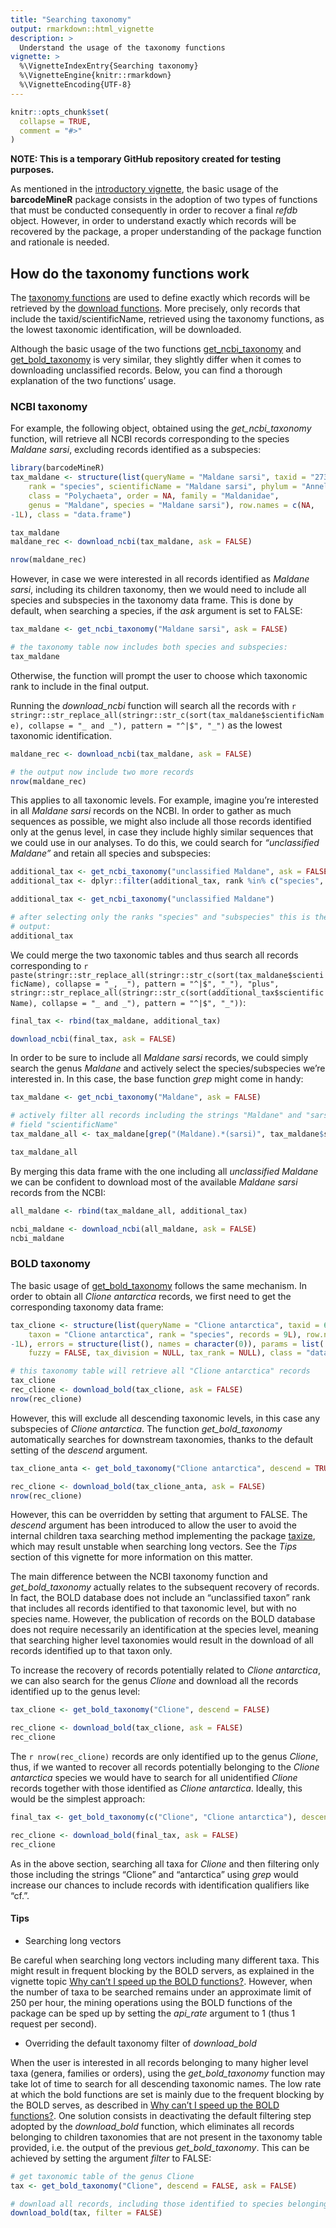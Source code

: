 ```yaml
---
title: "Searching taxonomy"
output: rmarkdown::html_vignette
description: >
  Understand the usage of the taxonomy functions
vignette: >
  %\VignetteIndexEntry{Searching taxonomy}
  %\VignetteEngine{knitr::rmarkdown}
  %\VignetteEncoding{UTF-8}
---
```


```r
knitr::opts_chunk$set(
  collapse = TRUE,
  comment = "#>"
)
```

**NOTE: This is a temporary GitHub repository created for testing purposes.**

As mentioned in the [introductory vignette](https://matteoce.github.io/barcodeMineR/articles/intro_barcodeMineR.html), the basic usage of the __barcodeMineR__ package consists in the adoption of two types of functions that must be conducted consequently in order to recover a final _refdb_ object. However, in order to understand exactly which records will be recovered by the package, a proper understanding of the package function and rationale is needed.

## How do the taxonomy functions work

The [taxonomy functions](https://matteoce.github.io/barcodeMineR/reference/index.html#taxonomy) are used to define exactly which records will be retrieved by the [download functions](https://matteoce.github.io/barcodeMineR/reference/index.html#download). More precisely, only records that include the taxid/scientificName, retrieved using the taxonomy functions, as the lowest taxonomic identification, will be downloaded.

Although the basic usage of the two functions [get_ncbi_taxonomy](https://matteoce.github.io/barcodeMineR/reference/get_ncbi_taxonomy.html) and [get_bold_taxonomy](https://matteoce.github.io/barcodeMineR/reference/get_bold_taxonomy.html) is very similar, they slightly differ when it comes to downloading unclassified records. Below, you can find a thorough explanation of the two functions' usage.

### NCBI taxonomy

For example, the following object, obtained using the _get_ncbi_taxonomy_ function, will retrieve all NCBI records corresponding to the species _Maldane sarsi_, excluding records identified as a subspecies:

```r
library(barcodeMineR)
tax_maldane <- structure(list(queryName = "Maldane sarsi", taxid = "273041", 
    rank = "species", scientificName = "Maldane sarsi", phylum = "Annelida", 
    class = "Polychaeta", order = NA, family = "Maldanidae", 
    genus = "Maldane", species = "Maldane sarsi"), row.names = c(NA, 
-1L), class = "data.frame")

```

```r
tax_maldane
maldane_rec <- download_ncbi(tax_maldane, ask = FALSE)

nrow(maldane_rec)
```

However, in case we were interested in all records identified as _Maldane sarsi_, including its children taxonomy, then we would need to include all species and subspecies in the taxonomy data frame. This is done by default, when searching a species, if the _ask_ argument is set to FALSE:

```r
tax_maldane <- get_ncbi_taxonomy("Maldane sarsi", ask = FALSE)

# the taxonomy table now includes both species and subspecies:
tax_maldane
```

Otherwise, the function will prompt the user to choose which taxonomic rank to include in the final output.

Running the _download_ncbi_ function will search all the records with `r stringr::str_replace_all(stringr::str_c(sort(tax_maldane$scientificName), collapse = "_ and _"), pattern = "^|$", "_")` as the lowest taxonomic identification.

```r
maldane_rec <- download_ncbi(tax_maldane, ask = FALSE)

# the output now include two more records
nrow(maldane_rec)
```

This applies to all taxonomic levels. For example, imagine you're interested in all _Maldane sarsi_ records on the NCBI. In order to gather as much sequences as possible, we might also include all those records identified only at the genus level, in case they include highly similar sequences that we could use in our analyses. To do this, we could search for _"unclassified Maldane"_ and retain all species and subspecies:

```r
additional_tax <- get_ncbi_taxonomy("unclassified Maldane", ask = FALSE)
additional_tax <- dplyr::filter(additional_tax, rank %in% c("species", "subspecies"))

```
```r
additional_tax <- get_ncbi_taxonomy("unclassified Maldane")
```
```r
# after selecting only the ranks "species" and "subspecies" this is the final 
# output:
additional_tax
```

We could merge the two taxonomic tables and thus search all records corresponding to `r paste(stringr::str_replace_all(stringr::str_c(sort(tax_maldane$scientificName), collapse = "_, _"), pattern = "^|$", "_"), "plus", stringr::str_replace_all(stringr::str_c(sort(additional_tax$scientificName), collapse = "_ and _"), pattern = "^|$", "_"))`:

```r
final_tax <- rbind(tax_maldane, additional_tax)

download_ncbi(final_tax, ask = FALSE)
```

In order to be sure to include all _Maldane sarsi_ records, we could simply search the genus _Maldane_ and actively select the species/subspecies we're interested in. In this case, the base function _grep_ might come in handy:

```r
tax_maldane <- get_ncbi_taxonomy("Maldane", ask = FALSE)

# actively filter all records including the strings "Maldane" and "sarsi" in the
# field "scientificName"
tax_maldane_all <- tax_maldane[grep("(Maldane).*(sarsi)", tax_maldane$scientificName), ]

tax_maldane_all
```

By merging this data frame with the one including all _unclassified Maldane_ we can be confident to download most of the available _Maldane sarsi_ records from the NCBI:

```r
all_maldane <- rbind(tax_maldane_all, additional_tax)

ncbi_maldane <- download_ncbi(all_maldane, ask = FALSE)
ncbi_maldane
```

### BOLD taxonomy

The basic usage of [get_bold_taxonomy](https://matteoce.github.io/barcodeMineR/reference/get_bold_taxonomy.html) follows the same mechanism. In order to obtain all _Clione antarctica_ records, we first need to get the corresponding taxonomy data frame:

```r
tax_clione <- structure(list(queryName = "Clione antarctica", taxid = 650223L, 
    taxon = "Clione antarctica", rank = "species", records = 9L), row.names = c(NA, 
-1L), errors = structure(list(), names = character(0)), params = list(
    fuzzy = FALSE, tax_division = NULL, tax_rank = NULL), class = "data.frame")
```
```r
# this taxonomy table will retrieve all "Clione antarctica" records 
tax_clione
rec_clione <- download_bold(tax_clione, ask = FALSE)
nrow(rec_clione)
```

However, this will exclude all descending taxonomic levels, in this case any subspecies of _Clione antarctica_. The function _get_bold_taxonomy_ automatically searches for downstream taxonomies, thanks to the default setting of the _descend_ argument.

```r
tax_clione_anta <- get_bold_taxonomy("Clione antarctica", descend = TRUE)

rec_clione <- download_bold(tax_clione_anta, ask = FALSE)
nrow(rec_clione)
```

However, this can be overridden by setting that argument to FALSE. The _descend_ argument has been introduced to allow the user to avoid the internal children taxa searching method implementing the package [taxize](https://github.com/ropensci/taxize), which may result unstable when searching long vectors. See the *Tips* section of this vignette for more information on this matter.

The main difference between the NCBI taxonomy function and _get_bold_taxonomy_ actually relates to the subsequent recovery of records. In fact, the BOLD database does not include an "unclassified taxon" rank that includes all records identified to that taxonomic level, but with no species name. However, the publication of records on the BOLD database does not require necessarily an identification at the species level, meaning that searching higher level taxonomies would result in the download of all records identified up to that taxon only.

To increase the recovery of records potentially related to _Clione antarctica_, we can also search for the genus _Clione_ and download all the records identified up to the genus level:

```r
tax_clione <- get_bold_taxonomy("Clione", descend = FALSE)

rec_clione <- download_bold(tax_clione, ask = FALSE)
rec_clione
```

The `r nrow(rec_clione)` records are only identified up to the genus _Clione_, thus, if we wanted to recover all records potentially belonging to the _Clione antarctica_ species we would have to search for all unidentified _Clione_ records together with those identified as _Clione antarctica_. Ideally, this would be the simplest approach:

```r
final_tax <- get_bold_taxonomy(c("Clione", "Clione antarctica"), descend = FALSE, ask = FALSE)

rec_clione <- download_bold(final_tax, ask = FALSE)
rec_clione
```

As in the above section, searching all taxa for _Clione_ and then filtering only those including the strings "Clione" and "antarctica" using _grep_ would increase our chances to include records with identification qualifiers like "cf.".

#### Tips

* Searching long vectors

Be careful when searching long vectors including many different taxa. This might result in frequent blocking by the BOLD servers, as explained in the vignette topic [Why can't I speed up the BOLD functions?](https://matteoce.github.io/barcodeMineR/articles/api_rate_barcodeMineR.html#why-cant-i-speed-up-the-bold-functions). However, when the number of taxa to be searched remains under an approximate limit of 250 per hour, the mining operations using the BOLD functions of the package can be sped up by setting the _api_rate_ argument to 1 (thus 1 request per second).

* Overriding the default taxonomy filter of _download_bold_

When the user is interested in all records belonging to many higher level taxa (genera, families or orders), using the _get_bold_taxonomy_ function may take lot of time to search for all descending taxonomic names. The low rate at which the bold functions are set is mainly due to the frequent blocking by the BOLD serves, as described in [Why can't I speed up the BOLD functions?](https://matteoce.github.io/barcodeMineR/articles/api_rate_barcodeMineR.html#why-cant-i-speed-up-the-bold-functions). One solution consists in deactivating the default filtering step adopted by the _download_bold_ function, which eliminates all records belonging to children taxonomies that are not present in the taxonomy table provided, i.e. the output of the previous _get_bold_taxonomy_. This can be achieved by setting the argument _filter_ to FALSE:

```r
# get taxonomic table of the genus Clione
tax <- get_bold_taxonomy("Clione", descend = FALSE, ask = FALSE)

# download all records, including those identified to species belonging to Clione
download_bold(tax, filter = FALSE)
```

